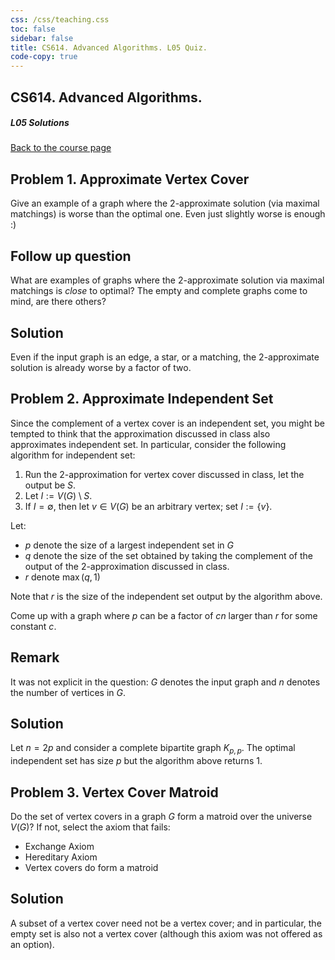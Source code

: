 ```yaml
---
css: /css/teaching.css
toc: false
sidebar: false
title: CS614. Advanced Algorithms. L05 Quiz.
code-copy: true
---
```


:::{.column-body-outset}

## CS614. Advanced Algorithms. 

##### L05 Solutions

[Back to the course page](../index.qmd)

:::{.callout-note icon="false"}

# Problem 1. Approximate Vertex Cover

Give an example of a graph where the 2-approximate solution (via maximal matchings) is worse than the optimal one. Even just slightly worse is enough :)

:::


:::{.callout-tip collapse="true" icon="false"} 

# Follow up question

What are examples of graphs where the 2-approximate solution via maximal matchings is _close_ to optimal? The empty and complete graphs come to mind, are there others?

:::


:::{.callout-caution collapse="true" icon="false"} 

# Solution

Even if the input graph is an edge, a star, or a matching, the 2-approximate solution is already worse by a factor of two.

:::



:::{.callout-note icon="false"}

# Problem 2. Approximate Independent Set

Since the complement of a vertex cover is an independent set, you might be tempted to think that the approximation discussed in class also approximates independent set. In particular, consider the following algorithm for independent set:

1. Run the 2-approximation for vertex cover discussed in class, let the output be $S$.
2. Let $I := V(G) \setminus S$.
3. If $I = \emptyset$, then let $v \in V(G)$ be an arbitrary vertex; set $I := \{v\}$.

Let:

- $p$ denote the size of a largest independent set in $G$
- $q$ denote the size of the set obtained by taking the complement of the output of the 2-approximation discussed in class.
- $r$ denote $\max(q,1)$

Note that $r$ is the size of the independent set output by the algorithm above.

Come up with a graph where $p$ can be a factor of $cn$ larger than $r$ for some constant $c$.

:::



:::{.callout-warning collapse="true" icon="false"} 

# Remark

It was not explicit in the question: $G$ denotes the input graph and $n$ denotes the number of vertices in $G$. 

:::

:::{.callout-caution collapse="true" icon="false"} 

# Solution

Let $n = 2p$ and consider a complete bipartite graph $K_{p,p}$. The optimal independent set has size $p$ but the algorithm above returns $1$.

:::


:::{.callout-note icon="false"}

# Problem 3. Vertex Cover Matroid

Do the set of vertex covers in a graph $G$ form a matroid over the universe $V(G)$? If not, select the axiom that fails:

- Exchange Axiom
- Hereditary Axiom
- Vertex covers do form a matroid

:::

:::{.callout-caution collapse="true" icon="false"} 

# Solution

A subset of a vertex cover need not be a vertex cover; and in particular, the empty set is also not a vertex cover (although this axiom was not offered as an option).
:::


:::